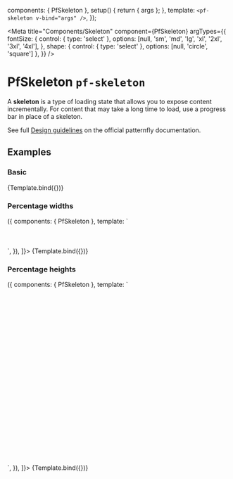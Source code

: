 

  components: { PfSkeleton },
  setup() {
    return { args };
  },
  template: `<pf-skeleton v-bind="args" />`,
});


<Meta title="Components/Skeleton" component={PfSkeleton} argTypes={{
    fontSize: {
      control: { type: 'select' },
      options: [null, 'sm', 'md', 'lg', 'xl', '2xl', '3xl', '4xl'],
    },
    shape: { control: { type: 'select' }, options: [null, 'circle', 'square'] },
  }} />

# PfSkeleton `pf-skeleton`

A **skeleton** is a type of loading state that allows you to expose content incrementally. For content that may take a long time to load, use a progress bar in place of a skeleton.

See full [Design guidelines](https://www.patternfly.org/v4/components/skeleton/design-guidelines) on the official patternfly documentation.

## Examples

### Basic

<Canvas>
  <Story name="Basic">
    {Template.bind({})}
  </Story>
</Canvas>

<ArgsTable story="Basic" />

### Percentage widths

<Canvas>
  <Story
    name="PercentageWidths"
    args={{
      width: '25%',
    }}
    decorators={[
      () => ({
        components: { PfSkeleton },
        template: `
          <story />
          <br />
          <pf-skeleton width="50%" />
          <br />
          <pf-skeleton width="60%" />
          <br />
          <pf-skeleton width="75%" />
          <br />
          <pf-skeleton width="100%" />
        `,
      }),
    ]}>
    {Template.bind({})}
  </Story>
</Canvas>

### Percentage heights

<Canvas>
  <Story
    name="PercentageHeights"
    args={{
      height: '25%',
      width: '15%',
    }}
    decorators={[
      () => ({
        components: { PfSkeleton },
        template: `
          <div style="height: 400px; display: flex; align-items: flex-end; justify-content: space-between">
            <story />
            <pf-skeleton width="15%" height="33%" />
            <pf-skeleton width="15%" height="50%" />
            <pf-skeleton width="15%" height="60%" />
            <pf-skeleton width="15%" height="75%" />
            <pf-skeleton width="15%" height="100%" />
          </div>
        `,
      }),
    ]}>
    {Template.bind({})}
  </Story>
</Canvas>
